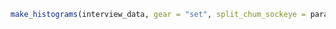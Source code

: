 
```r
make_histograms(interview_data, gear = "set", split_chum_sockeye = params$split_chum_sockeye)
```
